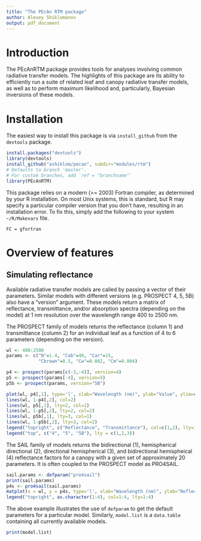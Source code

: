 ```yaml
---
title: "The PEcAn RTM package"
author: Alexey Shiklomanov
output: pdf_document
---
```


# Introduction
The PEcAnRTM package provides tools for analyses involving common radiative transfer models. The highlights of this package are its ability to efficiently run a suite of related leaf and canopy radiative transfer models, as well as to perform maximum likelihood and, particularly, Bayesian inversions of these models. 

# Installation
The easiest way to install this package is via `install_github` from the `devtools` package.

```r
install.packages("devtools")
library(devtools)
install_github("ashiklom/pecan", subdir="modules/rtm")
# Defaults to branch 'master'. 
# For custom branches, add `ref = "branchname"`
library(PEcAnRTM)
```

This package relies on a modern (>= 2003) Fortran compiler, as determined by your R installation. On most Unix systems, this is standard, but R may specify a particular compiler version that you don't have, resulting in an installation error. To fix this, simply add the following to your system `~/R/Makevars` file.

```
FC = gfortran
```

# Overview of features

## Simulating reflectance

Available radiative transfer models are called by passing a vector of their parameters. Similar models with different versions (e.g. PROSPECT 4, 5, 5B) also have a "version" argument. These models return a matrix of reflectance, transmittance, and/or absorption spectra (depending on the model) at 1 nm resolution over the wavelength range 400 to 2500 nm.

The PROSPECT family of models returns the reflectance (column 1) and transmittance (column 2) for an individual leaf as a function of 4 to 6 parameters (depending on the version).

```r
wl <- 400:2500
params <- c("N"=1.4, "Cab"=40, "Car"=15,
            "Cbrown"=0.5, "Cw"=0.002, "Cm"=0.004)

p4 <- prospect(params[c(-3,-4)], version=4)
p5 <- prospect(params[-4], version=5)
p5b <- prospect(params, version="5B")

plot(wl, p4[,1], type='l', xlab="Wavelength (nm)", ylab="Value", ylim=c(0,1))
lines(wl, 1-p4[,2], col=2)
lines(wl, p5[,1], lty=2, col=1)
lines(wl, 1-p5[,2], lty=2, col=2)
lines(wl, p5b[,1], lty=3, col=1)
lines(wl, 1-p5b[,2], lty=3, col=2)
legend("topright", c("Reflectance", "Transmittance"), col=c(1,2), lty=1)
legend("top", c("4", "5", "5B"), lty = c(1,2,3))
```

The SAIL family of models returns the bidirectional (1), hemispherical directional (2), directional hemispherical (3), and bidirectional hemispheical (4) reflectance factors for a canopy with a given set of approximately 20 parameters. It is often coupled to the PROSPECT model as PRO4SAIL. 

```r
sail.params <- defparam("pro4sail")
print(sail.params)
p4s <- pro4sail(sail.params)
matplot(x = wl, y = p4s, type='l', xlab="Wavelength (nm)", ylab="Reflectance")
legend("topright", as.character(1:4), col=1:4, lty=1:4)
```

The above example illustrates the use of `defparam` to get the default parameters for a particular model. Similarly, `model.list` is a `data.table` containing all currently available models.

```r
print(model.list)
```
